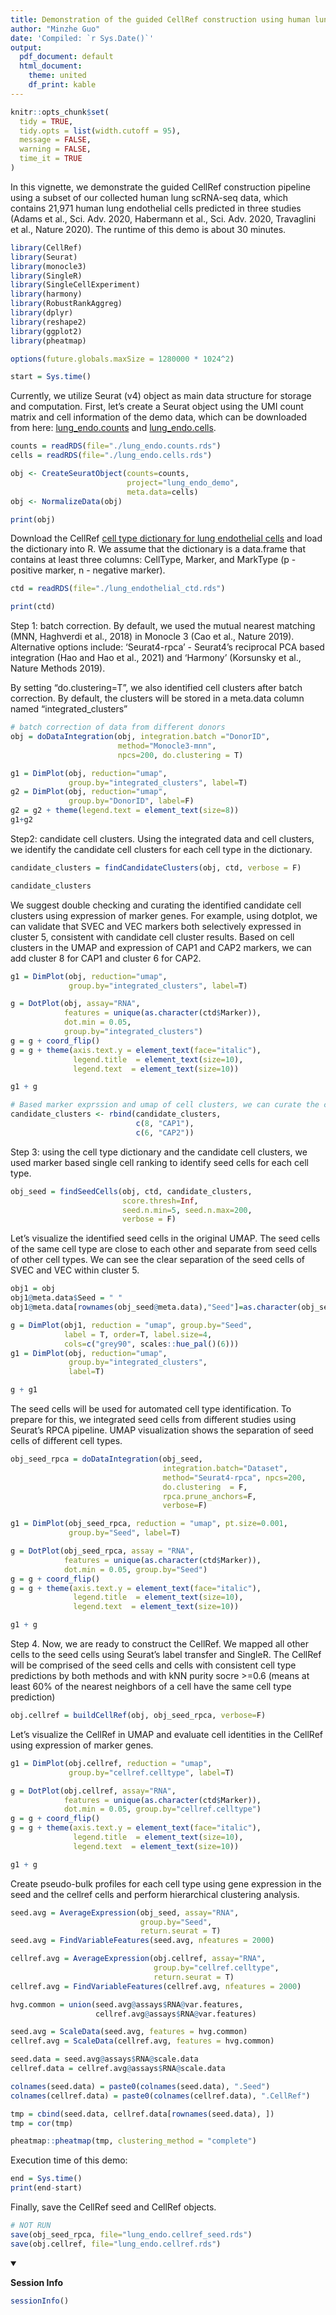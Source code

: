```yaml
---
title: Demonstration of the guided CellRef construction using human lung endothelial data
author: "Minzhe Guo"
date: 'Compiled: `r Sys.Date()`'
output:
  pdf_document: default
  html_document:
    theme: united
    df_print: kable
---
```


```r
knitr::opts_chunk$set(
  tidy = TRUE,
  tidy.opts = list(width.cutoff = 95),
  message = FALSE,
  warning = FALSE,
  time_it = TRUE
)
```

In this vignette, we demonstrate the guided CellRef construction pipeline using a subset of our collected human lung scRNA-seq data, which contains 21,971 human lung endothelial cells predicted in three studies (Adams et al., Sci. Adv. 2020, Habermann et al., Sci. Adv. 2020, Travaglini et al., Nature 2020). The runtime of this demo is about 30 minutes.

```r
library(CellRef)
library(Seurat)
library(monocle3)
library(SingleR)
library(SingleCellExperiment)
library(harmony)
library(RobustRankAggreg)
library(dplyr)
library(reshape2)
library(ggplot2)
library(pheatmap)

options(future.globals.maxSize = 1280000 * 1024^2)

start = Sys.time()
```

Currently, we utilize Seurat (v4) object as main data structure for storage and computation. First, let's create a Seurat object using the UMI count matrix and cell information of the demo data, which can be downloaded from here: [lung_endo.counts](https://github.com/xu-lab/CellRef/raw/main/data/lung_endo.counts.rds) and [lung_endo.cells](https://github.com/xu-lab/CellRef/raw/main/data/lung_endo.cells.rds).

```r
counts = readRDS(file="./lung_endo.counts.rds")
cells = readRDS(file="./lung_endo.cells.rds")

obj <- CreateSeuratObject(counts=counts,
                          project="lung_endo_demo",
                          meta.data=cells)
obj <- NormalizeData(obj)

print(obj)
```

Download the CellRef [cell type dictionary for lung endothelial cells](https://github.com/xu-lab/CellRef/raw/main/data/Lung_endothelial_ctd.rds) and load the dictionary into R. We assume that the dictionary is a data.frame that contains at least three columns: CellType, Marker, and MarkType (p - positive marker, n - negative marker).

```r
ctd = readRDS(file="./lung_endothelial_ctd.rds")

print(ctd)
```

Step 1: batch correction. By default, we used the mutual nearest matching (MNN, Haghverdi et al., 2018) in Monocle 3 (Cao et al., Nature 2019). Alternative options include: 'Seurat4-rpca' - Seurat4's reciprocal PCA based integration (Hao and Hao et al., 2021) and 'Harmony' (Korsunsky et al., Nature Methods 2019).

By setting "do.clustering=T", we also identified cell clusters after batch correction. By default, the clusters will be stored in a meta.data column named "integrated_clusters"

```r
# batch correction of data from different donors
obj = doDataIntegration(obj, integration.batch ="DonorID",
                        method="Monocle3-mnn",
                        npcs=200, do.clustering = T)

g1 = DimPlot(obj, reduction="umap",
             group.by="integrated_clusters", label=T)
g2 = DimPlot(obj, reduction="umap",
             group.by="DonorID", label=F)
g2 = g2 + theme(legend.text = element_text(size=8))
g1+g2

```

Step2: candidate cell clusters. Using the integrated data and cell clusters, we identify the candidate cell clusters for each cell type in the dictionary.

```r
candidate_clusters = findCandidateClusters(obj, ctd, verbose = F)

candidate_clusters
```

We suggest double checking and curating the identified candidate cell clusters using expression of marker genes. For example, using dotplot, we can validate that SVEC and VEC markers both selectively expressed in cluster 5, consistent with candidate cell cluster results. Based on cell clusters in the UMAP and expression of CAP1 and CAP2 markers, we can add cluster 8 for CAP1 and cluster 6 for CAP2.

```r
g1 = DimPlot(obj, reduction="umap",
             group.by="integrated_clusters", label=T)

g = DotPlot(obj, assay="RNA",
            features = unique(as.character(ctd$Marker)),
            dot.min = 0.05,
            group.by="integrated_clusters")
g = g + coord_flip()
g = g + theme(axis.text.y = element_text(face="italic"),
              legend.title  = element_text(size=10),
              legend.text  = element_text(size=10))

g1 + g

# Based marker exprssion and umap of cell clusters, we can curate the candidate cell clusters, e.g., adding cluster 8 for CAP1 and cluster 6 for CAP2.
candidate_clusters <- rbind(candidate_clusters,
                            c(8, "CAP1"),
                            c(6, "CAP2"))

```

Step 3: using the cell type dictionary and the candidate cell clusters, we used marker based single cell ranking to identify seed cells for each cell type.

```r

obj_seed = findSeedCells(obj, ctd, candidate_clusters,
                         score.thresh=Inf,
                         seed.n.min=5, seed.n.max=200,
                         verbose = F)
```

Let's visualize the identified seed cells in the original UMAP. The seed cells of the same cell type are close to each other and separate from seed cells of other cell types. We can see the clear separation of the seed cells of SVEC and VEC within cluster 5.

```r
obj1 = obj
obj1@meta.data$Seed = " "
obj1@meta.data[rownames(obj_seed@meta.data),"Seed"]=as.character(obj_seed@meta.data$Seed)

g = DimPlot(obj1, reduction = "umap", group.by="Seed",
            label = T, order=T, label.size=4,
            cols=c("grey90", scales::hue_pal()(6)))
g1 = DimPlot(obj, reduction="umap",
             group.by="integrated_clusters",
             label=T)

g + g1

```

The seed cells will be used for automated cell type identification. To prepare for this, we integrated seed cells from different studies using Seurat's RPCA pipeline. UMAP visualization shows the separation of seed cells of different cell types.

```r
obj_seed_rpca = doDataIntegration(obj_seed,
                                  integration.batch="Dataset",
                                  method="Seurat4-rpca", npcs=200,
                                  do.clustering  = F,
                                  rpca.prune_anchors=F,
                                  verbose=F)

g1 = DimPlot(obj_seed_rpca, reduction = "umap", pt.size=0.001,
             group.by="Seed", label=T)

g = DotPlot(obj_seed_rpca, assay = "RNA",
            features = unique(as.character(ctd$Marker)),
            dot.min = 0.05, group.by="Seed")
g = g + coord_flip()
g = g + theme(axis.text.y = element_text(face="italic"),
              legend.title  = element_text(size=10),
              legend.text  = element_text(size=10))

g1 + g
```

Step 4. Now, we are ready to construct the CellRef. We mapped all other cells to the seed cells using Seurat's label transfer and SingleR. The CellRef will be comprised of the seed cells and cells with consistent cell type predictions by both methods and with kNN purity socre \>=0.6 (means at least 60% of the nearest neighbors of a cell have the same cell type prediction)

```r
obj.cellref = buildCellRef(obj, obj_seed_rpca, verbose=F)
```

Let's visualize the CellRef in UMAP and evaluate cell identities in the CellRef using expression of marker genes.

```r
g1 = DimPlot(obj.cellref, reduction = "umap",
             group.by="cellref.celltype", label=T)

g = DotPlot(obj.cellref, assay="RNA",
            features = unique(as.character(ctd$Marker)),
            dot.min = 0.05, group.by="cellref.celltype")
g = g + coord_flip()
g = g + theme(axis.text.y = element_text(face="italic"),
              legend.title  = element_text(size=10),
              legend.text  = element_text(size=10))

g1 + g
```

Create pseudo-bulk profiles for each cell type using gene expression in the seed and the cellref cells and perform hierarchical clustering analysis.

```r

seed.avg = AverageExpression(obj_seed, assay="RNA",
                             group.by="Seed",
                             return.seurat = T)
seed.avg = FindVariableFeatures(seed.avg, nfeatures = 2000)

cellref.avg = AverageExpression(obj.cellref, assay="RNA",
                                group.by="cellref.celltype",
                                return.seurat = T)
cellref.avg = FindVariableFeatures(cellref.avg, nfeatures = 2000)

hvg.common = union(seed.avg@assays$RNA@var.features,
                   cellref.avg@assays$RNA@var.features)

seed.avg = ScaleData(seed.avg, features = hvg.common)
cellref.avg = ScaleData(cellref.avg, features = hvg.common)

seed.data = seed.avg@assays$RNA@scale.data
cellref.data = cellref.avg@assays$RNA@scale.data

colnames(seed.data) = paste0(colnames(seed.data), ".Seed")
colnames(cellref.data) = paste0(colnames(cellref.data), ".CellRef")

tmp = cbind(seed.data, cellref.data[rownames(seed.data), ])
tmp = cor(tmp)

pheatmap::pheatmap(tmp, clustering_method = "complete")
```

Execution time of this demo:

```r
end = Sys.time()
print(end-start)
```

Finally, save the CellRef seed and CellRef objects.

```r
# NOT RUN
save(obj_seed_rpca, file="lung_endo.cellref_seed.rds")
save(obj.cellref, file="lung_endo.cellref.rds")
```

<details open>

<summary>

**Session Info**

</summary>

```r
sessionInfo()
```

</details>
